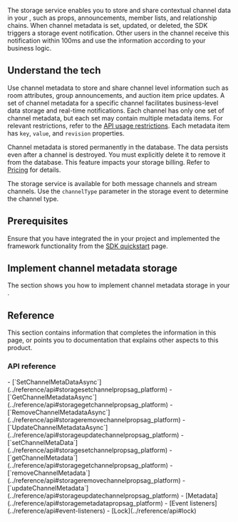 
The <Vg k="SIG"/> storage service enables you to store and share contextual channel data in your <Vpl k="CLIENT"/>, such as props, announcements, member lists, and relationship chains. When channel metadata is set, updated, or deleted, the SDK triggers a storage event notification. Other users in the channel receive this notification within 100ms and use the information according to your business logic. 

## Understand the tech

Use channel metadata to store and share channel level information such as room attributes, group announcements, and auction item price updates. A set of channel metadata for a specific channel facilitates business-level data storage and real-time notifications. Each channel has only one set of channel metadata, but each set may contain multiple metadata items. For relevant restrictions, refer to the [API usage restrictions](../reference/limitations). Each metadata item has `key`, `value`, and `revision` properties.

Channel metadata is stored permanently in the <Vg k="SIG" /> database. The data persists even after a channel is destroyed. You must explicitly delete it to remove it from the database. This feature impacts your storage billing. Refer to [Pricing](../overview/pricing) for details.

The storage service is available for both message channels and stream channels. Use the `channelType` parameter in the storage event to determine the channel type.

## Prerequisites

Ensure that you have integrated the <Vpd k="SDK" /> in your project and implemented the framework functionality from the [SDK quickstart](../get-started/sdk-quickstart) page.

## Implement channel metadata storage

The section shows you how to implement channel metadata storage in your <Vpd k="NAME" /> <Vpl k="CLIENT" />.
<ProjectImplement />

## Reference

This section contains information that completes the information in this page, or points you to documentation that explains other aspects to this product.

### API reference

<PlatformWrapper platform="unity">
- [`SetChannelMetaDataAsync`](../reference/api#storagesetchannelpropsag_platform)
- [`GetChannelMetadata​Async`](../reference/api#storagegetchannelpropsag_platform)
- [`RemoveChannelMetadataAsync​`](../reference/api#storageremovechannelpropsag_platform)
- [`UpdateChannelMetadata​Async`](../reference/api#storageupdatechannelpropsag_platform)
</PlatformWrapper>
<PlatformWrapper notAllowed="unity">
- [`setChannelMetaData`](../reference/api#storagesetchannelpropsag_platform)
- [`getChannelMetadata​`](../reference/api#storagegetchannelpropsag_platform)
- [`removeChannelMetadata​`](../reference/api#storageremovechannelpropsag_platform)
- [`updateChannelMetadata​`](../reference/api#storageupdatechannelpropsag_platform)
</PlatformWrapper>
- [Metadata](../reference/api#storagemetadatapropsag_platform)
- [Event listeners](../reference/api#event-listeners)
- [Lock](../reference/api#lock)
